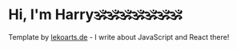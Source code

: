 # Hi, I'm Harry🕉️🕉️🕉️🕉️🕉️🕉️🕉️

Template by [lekoarts.de](https://www.lekoarts.de?utm_source=cara&utm_medium=Starter) - I write about JavaScript and React there!
